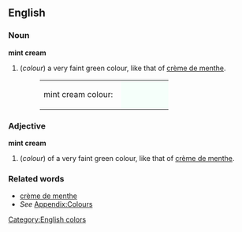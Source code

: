 ==English==

===Noun===
'''mint cream'''
#(''colour'') a very faint green colour, like that of [[crème de menthe]].
#:<table><tr><td>mint cream colour: &nbsp;</td><td bgcolor="#F5FFFA" width="80">&nbsp; </td></tr></table>

===Adjective===
'''mint cream'''
#(''colour'') of a very faint green colour, like that of [[crème de menthe]].

===Related words===
*[[crème de menthe]]
*''See'' [[Wiktionary_Appendix:Colours|Appendix:Colours]]

[[Category:English colors]]